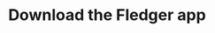 ---
title: "Download the Fledger app"
details: "Ability to understand and generate content in different to expand their reach and appeal to a wider audience."
image: "/assets/imgs/cta/1/img-s-7.png"
items:
  - link: "#"
    image: "/assets/imgs/cta/1/google-store.png"
  - link: "#"
    image: "/assets/imgs/cta/1/apple-store.png"
---